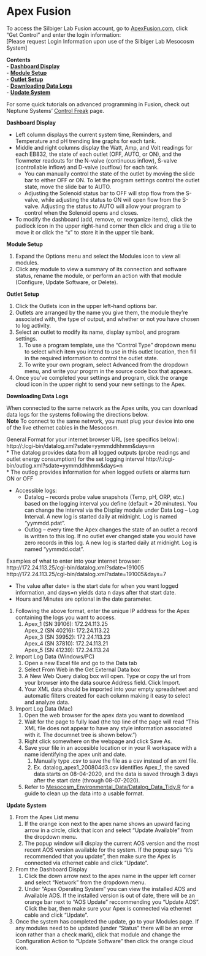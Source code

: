 # Apex Fusion

To access the Silbiger Lab Fusion account, go to [ApexFusion.com](https://apexfusion.com), click "Get Control" and enter the login information:  
[Please request Login Information upon use of the Silbiger Lab Mesocosm System]

**Contents**  
- [**Dashboard Display**](#Dashboard)  
- [**Module Setup**](#Module_Setup)  
- [**Outlet Setup**](#Outlet_Setup)  
- [**Downloading Data Logs**](#Data_Logs)  
- [**Update System**](#Update)  

For some quick tutorials on advanced programming in Fusion, check out Neptune Systems' [Control Freak](https://www.neptunesystems.com/getstarted/apexng/apex-control-freak-advanced/) page.

<a name="Dashboard"></a> **Dashboard Display**

* Left column displays the current system time, Reminders, and Temperature and pH trending line graphs for each tank.
* Middle and right columns display the Watt, Amp, and Volt readings for each EB832, the state of each outlet (OFF, AUTO, or ON), and the flowmeter readouts for the N-valve (continuous inflow), S-valve (controllable inflow) and D-valve (outflow) for each tank.
  * You can manually control the state of the outlet by moving the slide bar to either OFF or ON.  To let the program settings control the outlet state, move the slide bar to AUTO.
  * Adjusting the Solenoid status bar to OFF will stop flow from the S-valve, while adjusting the status to ON will open flow from the S-valve. Adjusting the status to AUTO will allow your program to control when the Solenoid opens and closes.
* To modify the dashboard (add, remove, or reorganize items), click the padlock icon in the upper right-hand corner then click and drag a tile to move it or click the "x" to store it in the upper tile bank.


<a name="Module_Setup"></a> **Module Setup**

1. Expand the Options menu and select the Modules icon to view all modules.
1. Click any module to view a summary of its connection and software status, rename the module, or perform an action with that module (Configure, Update Software, or Delete).


<a name="Outlet_Setup"></a> **Outlet Setup**

1. Click the Outlets icon in the upper left-hand options bar.
1. Outlets are arranged by the name you give them, the module they're associated with, the type of output, and whether or not you have chosen to log activity.
1. Select an outlet to modify its name, display symbol, and program settings.
    1. To use a program template, use the "Control Type" dropdown menu to select which item you intend to use in this outlet location, then fill in the required information to control the outlet state.
    1. To write your own program, select Advanced from the dropdown menu, and write your progrm in the source code box that appears.
1. Once you've completed your settings and program, click the orange cloud icon in the upper right to send your new settings to the Apex.


<a name="Data_Logs"></a> **Downloading Data Logs**

When connected to the same network as the Apex units, you can download data logs for the systems following the directions below.  
**Note** To connect to the same network, you must plug your device into one of the live ethernet cables in the Mesocosm.  

General Format for your internet browser URL (see specifics below):  
http://:/cgi-bin/datalog.xml?sdate=yymmddhhmm&days=n  
* The datalog provides data from all logged outputs (probe readings and outlet energy consumption) for the set logging interval
http://:/cgi-bin/outlog.xml?sdate=yymmddhhmm&days=n  
* The outlog provides information for when logged outlets or alarms turn ON or OFF

* Accessible logs:
  * Datalog – records probe value snapshots (Temp, pH, ORP, etc.) based on the logging interval you define (default = 20 minutes). You can change the interval via the Display module under Data Log – Log Interval. A new log is started daily at midnight. Log is named “yymmdd.pdat”.
  * Outlog – every time the Apex changes the state of an outlet a record is written to this log. If no outlet ever changed state you would have zero records in this log. A new log is started daily at midnight. Log is named “yymmdd.odat”.
  
Examples of what to enter into your internet browser:  
http://172.24.113.25/cgi-bin/datalog.xml?sdate=191005  
http://172.24.113.25/cgi-bin/datalog.xml?sdate=191005&days=7  

* The value after date= is the start date for when you want logged information, and days=n yields data n days after that start date.
* Hours and Minutes are optional in the date parameter.

1. Following the above format, enter the unique IP address for the Apex containing the logs you want to access.
    1. Apex_1 (SN 39106): 172.24.113.25  
       Apex_2 (SN 40216): 172.24.113.22  
       Apex_3 (SN 39952): 172.24.113.23  
       Apex_4 (SN 37810): 172.24.113.21  
       Apex_5 (SN 41239): 172.24.113.24  
1. Import Log Data (Windows/PC)
    1. Open a new Excel file and go to the Data tab
    1. Select From Web in the Get External Data box
    1. A New Web Query dialog box will open.  Type or copy the url from your browser into the data source Address field.  Click Import.
    1. Your XML data should be imported into your empty spreadsheet and automatic filters created for each column making it easy to select and analyze data.
1. Import Log Data (Mac)
    1. Open the web browser for the apex data you want to downlaod
    1. Wait for the page to fully load (the top line of the page will read "This XML file does not appear to have any style information associated with it.  The documnet tree is shown below.")
    1. Right click somewhere on the webpage and click Save As.
    1. Save your file in an accesible location or in your R workspace with a name identifying the apex unit and date. 
        1. Manually type .csv to save the file as a csv instead of an xml file.
        1. Ex. datalog_apex1_200804d3.csv identifies Apex_1, the saved data starts on 08-04-2020, and the data is saved through 3 days after the start date (through 08-07-2020).  

    1. Refer to [Mesocosm_Environmental_Data/Datalog_Data_Tidy.R](https://github.com/SilbigerLab/Mesocosm_Environmental_Data/blob/master/Scripts/Datalog_Data_Tidy.R) for a guide to clean up the data into a usable format.

<a name="Update"></a> **Update System**

1. From the Apex List menu
    1. If the orange icon next to the apex name shows an upward facing arrow in a circle, click that icon and select "Update Available" from the dropdown menu.
    1. The popup window will display the current AOS version and the most recent AOS version available for the system.  If the popup says "it's recommended that you update", then make sure the Apex is connected via ethernet cable and click "Update".
1. From the Dashboard Display
    1. Click the down arrow next to the apex name in the upper left corner and select "Network" from the dropdown menu.
    1.  Under "Apex Operating System" you can view the installed AOS and Available AOS.  If the installed version is out of date, there will be an orange bar next to "AOS Update" reccommending you "Update AOS".  Click the bar, then make sure your Apex is connected via ethernet cable and click "Update".
1. Once the system has completed the update, go to your Modules page.  If any modules need to be updated (under "Status" there will be an error icon rather than a check mark), click that module and change the Configuration Action to "Update Software" then click the orange cloud icon.
